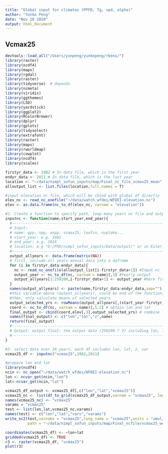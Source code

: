 ```yaml
---
title: "Global input for climates (PPFD, Tg, vpd, alpha)"
author: "Yunke Peng"
date: "Nov 18 2020"
output: html_document
---
```


## Vcmax25


```r
devtools::load_all("/Users/yunpeng/yunkepeng/rbeni/")
library(raster)
library(ncdf4)
library(maps)
library(rgdal)
library(raster)
library(tidyverse)  # depends
library(ncmeta)
library(viridis)
library(ggthemes)
library(LSD)
library(yardstick)
library(ggplot2)
library(RColorBrewer)
library(dplyr)
library(gplots)
library(tidyselect)
library(extrafont)
library(raster)
library(maps)
library(rworldmap)
library(cowplot)
library(ncdf4)
library(scales)

firstyr_data <- 1982 # In data file, which is the first year
endyr_data <- 2011 # In data file, which is the last year
location <- "~/data/nimpl_sofun_inputs/map/Final_nc_file_vcmax25_mean"
alloutput_list <- list.files(location,full.names = T)

#input elevation nc file, which will be cbind with global df directly
elev_nc <- read_nc_onefile("~/data/watch_wfdei/WFDEI-elevation.nc")
elev <- as.data.frame(nc_to_df(elev_nc, varnam = "elevation"))

#2. Create a function to specify path, loop many years nc file and output a dataframe (lon, lat, var).
inputnc <- function(name,start_year,end_year){
  #-----------------------------------------------------------------------
  # Input: 
  # name: gpp, npp, anpp, vcmax25, leafcn, nuptake...
  # start_year: e.g. 1981
  # end_year: e.g. 2016
  # location: e.g "D:/PhD/nimpl_sofun_inputs/Data/output/" or in Euler: "~/yunkebranch_units/outputnc/"
  #-----------------------------------------------------------------------
  output_allyears <- data.frame(matrix(NA))
  # first, include all years annual data into a daframe
  for (i in firstyr_data:endyr_data){
    nc <- read_nc_onefile(alloutput_list[i-firstyr_data+1]) #Input nc
    output_year <- nc_to_df(nc, varnam = name)[,3] #Yearly output
    output_allyears[1:259200,i-firstyr_data+1] <- output_year #here first column represents first year of data file 's output
  }
  names(output_allyears) <- paste(name,firstyr_data:endyr_data,sep="")
  #this variable above (output_allyears), could be end of the function, which is variable at multiple years. But for our purporses, we need mean of select years
  #then, only calculate means of selected years
  output_selected_yrs <- rowMeans(output_allyears[,(start_year-firstyr_data+1):(end_year-firstyr_data+1)],na.rm = TRUE) # only calculated means based on selected start and end year (see function)
  coord <- nc_to_df(nc, varnam = name)[,1:2] # obtain lon and lat
  final_output <- cbind(coord,elev[,3],output_selected_yrs) # combine lon, lat,z with rowmeans variable
  names(final_output) <- c("lon","lat","z",name)
  return(final_output)
  #-----------------------------------------------------------------------
  # Output: output_final: the output data (259200 * 3) including lon, lat and value
  #-----------------------------------------------------------------------
}

#3. select data over 30 years, each df includes lon, lat, z, var
vcmax25_df <- inputnc("vcmax25",1982,2011)

#prepare lon and lat
library(ncdf4)
ncin <- nc_open("~/data/watch_wfdei/WFDEI-elevation.nc")
lon <- ncvar_get(ncin,"lon")
lat<-ncvar_get(ncin,"lat")

vcmax25_df_output <- vcmax25_df[,c("lon","lat","vcmax25")]
vcmax25_nc <- list(df_to_grid(vcmax25_df_output,varnam = "vcmax25", lonnam = "lon", latnam = "lat"))
names(vcmax25_nc) <- "vcmax25"
varams = "vcmax25"
test <- list(lon,lat,vcmax25_nc,varams)
names(test) <- c("lon","lat","vars","varams")
write_nc2(test,varnams = "vcmax25",long_name = "vcmax25",units = "umol/m2/s",
          path = "~/data/nimpl_sofun_inputs/map/Final_ncfile/vcmax25_weighted.nc")

coordinates(vcmax25_df) <- ~lon+lat 
gridded(vcmax25_df) <- TRUE
r3 <- raster(vcmax25_df, "vcmax25") 
plot(r3)


``` 
